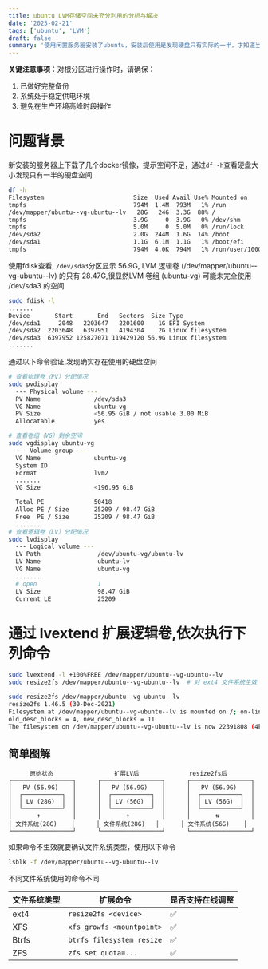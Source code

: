 ```yaml
---
title: ubuntu LVM存储空间未充分利用的分析与解决
date: '2025-02-21'
tags: ['ubuntu', 'LVM']
draft: false
summary: '使用闲置服务器安装了ubuntu，安装后使用是发现硬盘只有实际的一半，才知道当初安装系统时闭眼选择出现了错误，这主要是默认情况下卷组与逻辑卷之间存在未分配的空间这就需要扩展逻辑卷以利用剩余空间，并调整文件系统以识别新空间'
---
```


**关键注意事项**：对根分区进行操作时，请确保：

1. 已做好完整备份
2. 系统处于稳定供电环境
3. 避免在生产环境高峰时段操作

# 问题背景

新安装的服务器上下载了几个docker镜像，提示空间不足，通过`df -h`查看硬盘大小发现只有一半的硬盘空间

```bash
df -h
Filesystem                         Size  Used Avail Use% Mounted on
tmpfs                              794M  1.4M  793M   1% /run
/dev/mapper/ubuntu--vg-ubuntu--lv   28G   24G  3.3G  88% /
tmpfs                              3.9G     0  3.9G   0% /dev/shm
tmpfs                              5.0M     0  5.0M   0% /run/lock
/dev/sda2                          2.0G  244M  1.6G  14% /boot
/dev/sda1                          1.1G  6.1M  1.1G   1% /boot/efi
tmpfs                              794M  4.0K  794M   1% /run/user/1000
```

使用fdisk查看, `/dev/sda3`分区显示 56.9G, LVM 逻辑卷 (/dev/mapper/ubuntu--vg-ubuntu--lv) 的只有 28.47G,很显然LVM 卷组 (ubuntu-vg) 可能未完全使用 /dev/sda3 的空间

```bash
sudo fdisk -l
.......
Device       Start       End   Sectors  Size Type
/dev/sda1     2048   2203647   2201600    1G EFI System
/dev/sda2  2203648   6397951   4194304    2G Linux filesystem
/dev/sda3  6397952 125827071 119429120 56.9G Linux filesystem
.......
```

通过以下命令验证,发现确实存在使用的硬盘空间

```bash
# 查看物理卷（PV）分配情况
sudo pvdisplay
  --- Physical volume ---
  PV Name               /dev/sda3
  VG Name               ubuntu-vg
  PV Size               <56.95 GiB / not usable 3.00 MiB
  Allocatable           yes

# 查看卷组（VG）剩余空间
sudo vgdisplay ubuntu-vg
  --- Volume group ---
  VG Name               ubuntu-vg
  System ID
  Format                lvm2
  .......
  VG Size               <196.95 GiB

  Total PE              50418
  Alloc PE / Size       25209 / 98.47 GiB
  Free  PE / Size       25209 / 98.47 GiB
  .......
# 查看逻辑卷（LV）分配情况
sudo lvdisplay
  --- Logical volume ---
  LV Path                /dev/ubuntu-vg/ubuntu-lv
  LV Name                ubuntu-lv
  VG Name                ubuntu-vg
  .......
  # open                 1
  LV Size                98.47 GiB
  Current LE             25209
```

# 通过 lvextend 扩展逻辑卷,依次执行下列命令

```bash
sudo lvextend -l +100%FREE /dev/mapper/ubuntu--vg-ubuntu--lv
sudo resize2fs /dev/mapper/ubuntu--vg-ubuntu--lv  # 对 ext4 文件系统生效
```

```bash
sudo resize2fs /dev/mapper/ubuntu--vg-ubuntu--lv
resize2fs 1.46.5 (30-Dec-2021)
Filesystem at /dev/mapper/ubuntu--vg-ubuntu--lv is mounted on /; on-line resizing required
old_desc_blocks = 4, new_desc_blocks = 11
The filesystem on /dev/mapper/ubuntu--vg-ubuntu--lv is now 22391808 (4k) blocks long.
```

## 简单图解

```text
      原始状态                 扩展LV后              resize2fs后
┌─────────────────┐      ┌─────────────────┐      ┌─────────────────┐
│   PV (56.9G)    │      │   PV (56.9G)    │      │   PV (56.9G)    │
│  ┌───────────┐  │      │  ┌───────────┐  │      │  ┌───────────┐  │
│  │ LV (28G)  │  │      │  │ LV (56G)  │  │      │  │ LV (56G)  │  │
│  └───────────┘  │      │  └───────────┘  │      │  └───────────┘  │
│       ↑         │      │       ↑         │      │       ⇅         │
│ 文件系统(28G)    │      │ 文件系统(28G)   │      │ 文件系统(56G)    │
└─────────────────┘      └─────────────────┘      └─────────────────┘
```

如果命令不生效就要确认文件系统类型，使用以下命令

```bash
lsblk -f /dev/mapper/ubuntu--vg-ubuntu--lv
```

不同文件系统使用的命令不同

| 文件系统类型 | 扩展命令                  | 是否支持在线调整 |
| ------------ | ------------------------- | ---------------- |
| ext4         | `resize2fs <device>`      | ✅               |
| XFS          | `xfs_growfs <mountpoint>` | ✅               |
| Btrfs        | `btrfs filesystem resize` | ✅               |
| ZFS          | `zfs set quota=...`       | ✅               |
